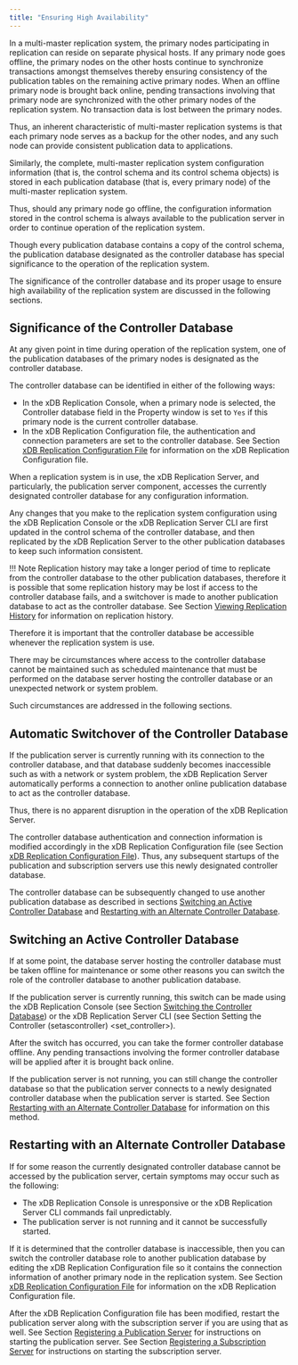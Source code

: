 ```yaml
---
title: "Ensuring High Availability"
---
```


<div id="ensuring_ha" class="registered_link"></div>

In a multi-master replication system, the primary nodes participating in replication can reside on separate physical hosts. If any primary node goes offline, the primary nodes on the other hosts continue to synchronize transactions amongst themselves thereby ensuring consistency of the publication tables on the remaining active primary nodes. When an offline primary node is brought back online, pending transactions involving that primary node are synchronized with the other primary nodes of the replication system. No transaction data is lost between the primary nodes.

Thus, an inherent characteristic of multi-master replication systems is that each primary node serves as a backup for the other nodes, and any such node can provide consistent publication data to applications.

Similarly, the complete, multi-master replication system configuration information (that is, the control schema and its control schema objects) is stored in each publication database (that is, every primary node) of the multi-master replication system.

Thus, should any primary node go offline, the configuration information stored in the control schema is always available to the publication server in order to continue operation of the replication system.

Though every publication database contains a copy of the control schema, the publication database designated as the controller database has special significance to the operation of the replication system.

The significance of the controller database and its proper usage to ensure high availability of the replication system are discussed in the following sections.

## Significance of the Controller Database

At any given point in time during operation of the replication system, one of the publication databases of the primary nodes is designated as the controller database.

The controller database can be identified in either of the following ways:

-   In the xDB Replication Console, when a primary node is selected, the Controller database field in the Property window is set to `Yes` if this primary node is the current controller database.
-   In the xDB Replication Configuration file, the authentication and connection parameters are set to the controller database. See Section [xDB Replication Configuration File](../02_overview/03_replication_server_components_and_architecture/01_physical_components/#xdb_replication_conf_file) for information on the xDB Replication Configuration file.

When a replication system is in use, the xDB Replication Server, and particularly, the publication server component, accesses the currently designated controller database for any configuration information.

Any changes that you make to the replication system configuration using the xDB Replication Console or the xDB Replication Server CLI are first updated in the control schema of the controller database, and then replicated by the xDB Replication Server to the other publication databases to keep such information consistent.

!!! Note
    Replication history may take a longer period of time to replicate from the controller database to the other publication databases, therefore it is possible that some replication history may be lost if access to the controller database fails, and a switchover is made to another publication database to act as the controller database. See Section [Viewing Replication History](../07_common_operations/04_view_replication_history/#view_replication_history) for information on replication history.

Therefore it is important that the controller database be accessible whenever the replication system is use.

There may be circumstances where access to the controller database cannot be maintained such as scheduled maintenance that must be performed on the database server hosting the controller database or an unexpected network or system problem.

Such circumstances are addressed in the following sections.

## Automatic Switchover of the Controller Database

If the publication server is currently running with its connection to the controller database, and that database suddenly becomes inaccessible such as with a network or system problem, the xDB Replication Server automatically performs a connection to another online publication database to act as the controller database.

Thus, there is no apparent disruption in the operation of the xDB Replication Server.

The controller database authentication and connection information is modified accordingly in the xDB Replication Configuration file (see Section [xDB Replication Configuration File](../02_overview/03_replication_server_components_and_architecture/01_physical_components/#xdb_replication_conf_file)). Thus, any subsequent startups of the publication and subscription servers use this newly designated controller database.

The controller database can be subsequently changed to use another publication database as described in sections [Switching an Active Controller Database](#switching_active_controller_db) and [Restarting with an Alternate Controller Database](#restart_with_alternate_controller_db).

<div id="switching_active_controller_db" class="registered_link"></div>

## Switching an Active Controller Database

If at some point, the database server hosting the controller database must be taken offline for maintenance or some other reasons you can switch the role of the controller database to another publication database.

If the publication server is currently running, this switch can be made using the xDB Replication Console (see Section [Switching the Controller Database](../07_common_operations/07_switching_controller_db/#switching_controller_db)) or the xDB Replication Server CLI (see Section <span class="title-ref">Setting the Controller (setascontroller) &lt;set_controller></span>).

After the switch has occurred, you can take the former controller database offline. Any pending transactions involving the former controller database will be applied after it is brought back online.

If the publication server is not running, you can still change the controller database so that the publication server connects to a newly designated controller database when the publication server is started. See Section [Restarting with an Alternate Controller Database](#restart_with_alternate_controller_db) for information on this method.

<div id="restart_with_alternate_controller_db" class="registered_link"></div>

## Restarting with an Alternate Controller Database

If for some reason the currently designated controller database cannot be accessed by the publication server, certain symptoms may occur such as the following:

-   The xDB Replication Console is unresponsive or the xDB Replication Server CLI commands fail unpredictably.
-   The publication server is not running and it cannot be successfully started.

If it is determined that the controller database is inaccessible, then you can switch the controller database role to another publication database by editing the xDB Replication Configuration file so it contains the connection information of another primary node in the replication system. See Section [xDB Replication Configuration File](../02_overview/03_replication_server_components_and_architecture/01_physical_components/#xdb_replication_conf_file) for information on the xDB Replication Configuration file.

After the xDB Replication Configuration file has been modified, restart the publication server along with the subscription server if you are using that as well. See Section [Registering a Publication Server](../05_smr_operation/02_creating_publication/01_registering_publication_server/#registering_publication_server) for instructions on starting the publication server. See Section [Registering a Subscription Server](../05_smr_operation/03_creating_subscription/01_registering_subscription_server/#registering_subscription_server) for instructions on starting the subscription server.
